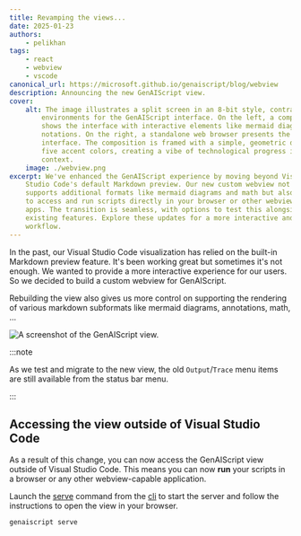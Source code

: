 ```yaml
---
title: Revamping the views...
date: 2025-01-23
authors:
    - pelikhan
tags:
    - react
    - webview
    - vscode
canonical_url: https://microsoft.github.io/genaiscript/blog/webview
description: Announcing the new GenAIScript view.
cover:
    alt: The image illustrates a split screen in an 8-bit style, contrasting two
        environments for the GenAIScript interface. On the left, a computer monitor
        shows the interface with interactive elements like mermaid diagrams and math
        notations. On the right, a standalone web browser presents the same
        interface. The composition is framed with a simple, geometric design using
        five accent colors, creating a vibe of technological progress in a corporate
        context.
    image: ./webview.png
excerpt: We've enhanced the GenAIScript experience by moving beyond Visual
    Studio Code's default Markdown preview. Our new custom webview not only
    supports additional formats like mermaid diagrams and math but also allows you
    to access and run scripts directly in your browser or other webview-compatible
    apps. The transition is seamless, with options to test this alongside the
    existing features. Explore these updates for a more interactive and flexible
    workflow.
---
```



<BlogNarration />

In the past, our Visual Studio Code visualization has relied on the built-in Markdown preview feature. It's been working great but sometimes it's not enough. We wanted to provide a more interactive experience for our users. So we decided to build a custom webview for GenAIScript.

Rebuilding the view also gives us more control on supporting the rendering of various markdown subformats like mermaid diagrams, annotations, math, ...

![A screenshot of the GenAIScript view.](./webview.png)

:::note

As we test and migrate to the new view, the old `Output`/`Trace` menu items are still available from the status bar menu.

:::

## Accessing the view outside of Visual Studio Code

As a result of this change, you can now access the GenAIScript view outside of Visual Studio Code. This means you can now **run** your scripts in a browser or any other webview-capable application.

Launch the [serve](/genaiscript/reference/cli/serve) command from the [cli](/genaiscript/reference/cli) to start the server and follow the instructions to open the view in your browser.

```sh
genaiscript serve
```

